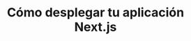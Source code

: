 ---
source-updated-at: 2025-05-16T04:52:11.000Z
translation-updated-at: 2025-06-02T19:56:32.732Z
title: Cómo desplegar tu aplicación Next.js
nav_title: Despliegue
description: Aprende cómo desplegar tu aplicación Next.js.
source: app/getting-started/deploying
---
